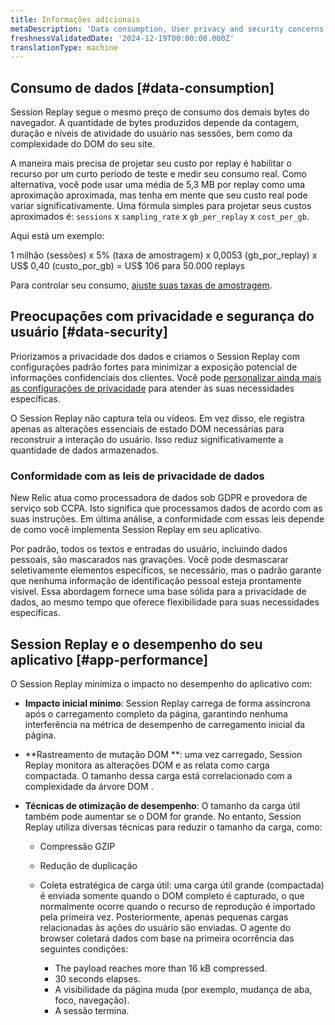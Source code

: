 ```yaml
---
title: Informações adicionais
metaDescription: 'Data consumption, User privacy and security concerns.'
freshnessValidatedDate: '2024-12-19T00:00:00.000Z'
translationType: machine
---
```


## Consumo de dados [#data-consumption]

Session Replay segue o mesmo preço de consumo dos demais bytes do navegador. A quantidade de bytes produzidos depende da contagem, duração e níveis de atividade do usuário nas sessões, bem como da complexidade do DOM do seu site.

A maneira mais precisa de projetar seu custo por replay é habilitar o recurso por um curto período de teste e medir seu consumo real. Como alternativa, você pode usar uma média de 5,3 MB por replay como uma aproximação aproximada, mas tenha em mente que seu custo real pode variar significativamente. Uma fórmula simples para projetar seus custos aproximados é: `sessions` x `sampling_rate` x `gb_per_replay` x `cost_per_gb`.

Aqui está um exemplo:

1 milhão (sessões) x 5% (taxa de amostragem) x 0,0053 (gb\_por\_replay) x US$ 0,40 (custo\_por\_gb) = US$ 106 para 50.000 replays

Para controlar seu consumo, [ajuste suas taxas de amostragem](/docs/browser/browser-monitoring/browser-pro-features/session-replay/configuration/setup-session-replay/#configure-sampling-rates).

## Preocupações com privacidade e segurança do usuário [#data-security]

Priorizamos a privacidade dos dados e criamos o Session Replay com configurações padrão fortes para minimizar a exposição potencial de informações confidenciais dos clientes. Você pode [personalizar ainda mais as configurações de privacidade](/docs/browser/browser-monitoring/browser-pro-features/session-replay/configuration/customize-privacy-settings) para atender às suas necessidades específicas.

O Session Replay não captura tela ou vídeos. Em vez disso, ele registra apenas as alterações essenciais de estado DOM necessárias para reconstruir a interação do usuário. Isso reduz significativamente a quantidade de dados armazenados.

### Conformidade com as leis de privacidade de dados

New Relic atua como processadora de dados sob GDPR e provedora de serviço sob CCPA. Isto significa que processamos dados de acordo com as suas instruções. Em última análise, a conformidade com essas leis depende de como você implementa Session Replay em seu aplicativo.

Por padrão, todos os textos e entradas do usuário, incluindo dados pessoais, são mascarados nas gravações. Você pode desmascarar seletivamente elementos específicos, se necessário, mas o padrão garante que nenhuma informação de identificação pessoal esteja prontamente visível. Essa abordagem fornece uma base sólida para a privacidade de dados, ao mesmo tempo que oferece flexibilidade para suas necessidades específicas.

## Session Replay e o desempenho do seu aplicativo [#app-performance]

O Session Replay minimiza o impacto no desempenho do aplicativo com:

* **Impacto inicial mínimo**: Session Replay carrega de forma assíncrona após o carregamento completo da página, garantindo nenhuma interferência na métrica de desempenho de carregamento inicial da página.

* **Rastreamento de mutação DOM **: uma vez carregado, Session Replay monitora as alterações DOM e as relata como carga compactada. O tamanho dessa carga está correlacionado com a complexidade da árvore DOM .

* **Técnicas de otimização de desempenho**: O tamanho da carga útil também pode aumentar se o DOM for grande. No entanto, Session Replay utiliza diversas técnicas para reduzir o tamanho da carga, como:

  * Compressão GZIP

  * Redução de duplicação

  * Coleta estratégica de carga útil: uma carga útil grande (compactada) é enviada somente quando o DOM completo é capturado, o que normalmente ocorre quando o recurso de reprodução é importado pela primeira vez. Posteriormente, apenas pequenas cargas relacionadas às ações do usuário são enviadas. O agente do browser coletará dados com base na primeira ocorrência das seguintes condições:

    * The payload reaches more than 16 kB compressed.
    * 30 seconds elapses.
    * A visibilidade da página muda (por exemplo, mudança de aba, foco, navegação).
    * A sessão termina.